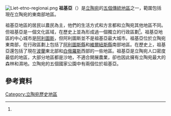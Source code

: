 [[File:Liet-etno-regionai.png|thumb]]
'''祖基亞'''（{{lang-lt|Dzūkija}}）是[[立陶宛|立陶宛]]的[[立陶宛传统地区|五個傳統地區]]之一，範圍包括現在立陶宛的東南部地區。

祖基亞地區的居民以農民為主，他們的生活方式和方言都和立陶宛其他地區不同。但祖基亞是一個文化區域，在歷史上並為形成過一個獨立的行政區劃<ref name=alytus/>。祖基亞地區的中心城市是[[阿利圖斯|阿利圖斯]]，但阿利圖斯並不是祖基亞最大城市。祖基亞位於立陶宛東南部，在行政區劃上包括了[[阿利圖斯縣|阿利圖斯縣]]和[[維爾紐斯縣|維爾紐斯縣]]南部地區。在歷史上，祖基亞還包括了現在[[波蘭|波蘭]]東北部和[[白俄羅斯|白俄羅斯]]西部的一些地區。祖基亞是立陶宛人口密度最低的地區，大部分地區都是沙地，不適合開展農業，卻也因此擁有立陶宛最大的森林和濕地。立陶宛的五個國家公園中有兩個位於祖基亞。

== 參考資料 ==
{{reflist|refs=
<ref name=alytus>{{cite web|url=http://www.ams.lt/New/index.php?Lang=34&ItemId=58431 |title=Alytus – Dzūkijos (Dainavos) regiono sostinė |publisher=Alytus city municipality |language=lt |accessdate=2010-04-21 |deadurl=yes |archiveurl=https://web.archive.org/web/20110722150523/http://www.ams.lt/New/index.php?Lang=34&ItemId=58431 |archivedate=2011-07-22 }}</ref>
}}


[[Category:立陶宛歷史地區|Category:立陶宛歷史地區]]